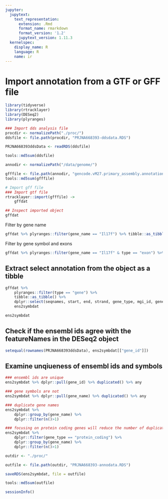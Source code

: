 ```yaml
---
jupyter:
  jupytext:
    text_representation:
      extension: .Rmd
      format_name: rmarkdown
      format_version: '1.2'
      jupytext_version: 1.11.3
  kernelspec:
    display_name: R
    language: R
    name: ir
---
```


# Import annotation from a GTF or GFF file

```r
library(tidyverse)
library(rtracklayer)
library(DESeq2)
library(plyranges)
```

```r
### Import dds analysis file
procdir <- normalizePath("./proc/")
ddsfile <- file.path(procdir, "PRJNA668393-ddsdata.RDS")

PRJNA668393ddsData <- readRDS(ddsfile)

tools::md5sum(ddsfile)
```

```r
annodir <- normalizePath("/data/genome/")

gfffile <- file.path(annodir, "gencode.vM27.primary_assembly.annotation.gff3")
tools::md5sum(gfffile)
```

```r
# Import gff file
### Import gtf file
rtracklayer::import(gfffile) ->
    gffdat
```

```r
## Inspect imported object
gffdat
```

Filter by gene name

```r
gffdat %>% plyranges::filter(gene_name == "Il17f") %>% tibble::as_tibble()
```

Filter by gene symbol and exons

```r
gffdat %>% plyranges::filter(gene_name == "Il17f" & type == "exon") %>% tibble::as_tibble()
```

## Extract select annotation from the object as a tibble

```r
gffdat %>%
    plyranges::filter(type == "gene") %>%
    tibble::as_tibble() %>%
    dplyr::select(seqnames, start, end, strand, gene_type, mgi_id, gene_id, gene_name) ->
    ens2symbdat
```

```r
ens2symbdat
```

## Check if the ensembl ids agree with the featureNames in the DESeq2 object

```r
setequal(rownames(PRJNA668393ddsData), ens2symbdat[["gene_id"]])
```

## Examine unqiueness of ensembl ids and symbols

```r
### ensembl ids are unique
ens2symbdat %>% dplyr::pull(gene_id) %>% duplicated() %>% any
```

```r
### gene symbols are not
ens2symbdat %>% dplyr::pull(gene_name) %>% duplicated() %>% any
```

```r
### duplicate gene names
ens2symbdat %>% 
    dplyr::group_by(gene_name) %>% 
    dplyr::filter(n()>1)
```

```r
### focusing on protein coding genes will reduce the number of duplicate gene ids
ens2symbdat %>% 
    dplyr::filter(gene_type == "protein_coding") %>% 
    dplyr::group_by(gene_name) %>% 
    dplyr::filter(n()>1)
```

```r
outdir <- "./proc/"

outfile <- file.path(outdir, "PRJNA668393-annodata.RDS")

saveRDS(ens2symbdat, file = outfile)

tools::md5sum(outfile)
```

```r
sessionInfo()
```
